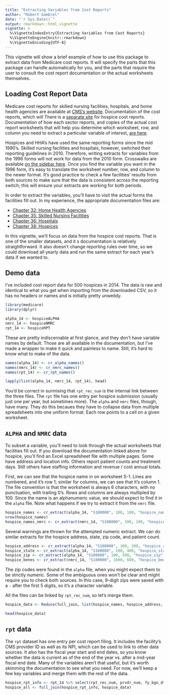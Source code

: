 ```yaml
---
title: "Extracting Variables from Cost Reports"
author: "Robert Gambrel"
date: "`r Sys.Date()`"
output: rmarkdown::html_vignette
vignette: >
  %\VignetteIndexEntry{Extracting Variables from Cost Reports}
  %\VignetteEngine{knitr::rmarkdown}
  %\VignetteEncoding{UTF-8}
---
```


This vignette will show a brief example of how to use this package to extract data from Medicare cost reports. It will specify the parts that this package can handle automatically for you, and the parts that require the user to consult the cost report documentation or the actual worksheets themselves. 

## Loading Cost Report Data

Medicare cost reports for skilled nursing facilities, hospitals, and home health agencies are available at [CMS's website](https://www.cms.gov/Research-Statistics-Data-and-Systems/Downloadable-Public-Use-Files/Cost-Reports/Cost-Reports-by-Fiscal-Year.html). Documentation of the cost reports, which will 
There is a [separate site](https://www.cms.gov/Research-Statistics-Data-and-Systems/Downloadable-Public-Use-Files/Cost-Reports/Hospice.html) for hospice cost reports. Documentation of how each sector reports, and copies of the actual cost report worksheets that will help you determine which worksheet, row, and column you need to extract a particular variable of interest, [are here](https://www.cms.gov/Regulations-and-Guidance/Guidance/Manuals/Paper-Based-Manuals-Items/CMS021935.html).

Hospices and HHA's have used the same reporting forms since the mid 1990's. Skilled nursing facilities and hospitals, however, switched their reporting guidelines in 2010. Therefore, writing extracts for variables from the 1996 forms will not work for data from the 2010 form. Crosswalks are available [on the sidebar here](https://www.cms.gov/Research-Statistics-Data-and-Systems/Downloadable-Public-Use-Files/Cost-Reports/index.html). Once you find the variable you want in the 1996 form, it's easy to translate the worksheet number, row, and column to the newer format. It's good practice to check a few facilities' results from both sources to make sure that the data is consistent across the reporting switch; this will ensure your extracts are working for both periods.

In order to extract the variables, you'll have to visit the actual forms the facilities fill out. In my experience, the appropriate documentation files are:

  * [Chapter 32: Home Health Agencies](https://www.cms.gov/Regulations-and-Guidance/Guidance/Manuals/Downloads/P152_32.zip)
  * [Chapter 35: Skilled Nursing Facilities](https://www.cms.gov/Regulations-and-Guidance/Guidance/Manuals/Downloads/P152_35.zip)
  * [Chapter 36: Hospitals](https://www.cms.gov/Regulations-and-Guidance/Guidance/Manuals/Downloads/P152_36.zip)
  * [Chapter 38: Hospices](https://www.cms.gov/Regulations-and-Guidance/Guidance/Manuals/Downloads/P152_38.zip)
  
In this vignette, we'll focus on data from the hospice cost reports. That is one of the smaller datasets, and it s documentation is relatively straightforward. It also doesn't change reporting rules over time, so we could download all yearly data and run the same extract for each year's data if we wanted to.

## Demo data

I've included cost report data for 500 hospices in 2014. The data is raw and identical to what you get when importing from the downloaded CSV, so it has no headers or names and is initially pretty unweildy.

```r
library(medicare)
library(dplyr)
```

```r
alpha_14 <- hospiceALPHA
nmrc_14 <- hospiceNMRC
rpt_14 <- hospiceRPT
```

These are pretty indiscernable at first glance, and they don't have variable names by default. Those are all available in the documentation, but I've made a wrapper to make it quick and painless to name. Still, it's hard to know what to make of the data.

```r
names(alpha_14) <- cr_alpha_names()
names(nmrc_14) <- cr_nmrc_names()
names(rpt_14) <- cr_rpt_names()

lapply(list(alpha_14, nmrc_14, rpt_14), head)
```

You'd be correct in surmising that `rpt_rec_num` is the internal link between the three files. The `rpt` file has one entry per hospice submission (usually just one per year, but sometimes more). The `alpha` and `nmrc` files, though, have many. They do this becaues they have to collapse data from multiple spreadsheets into one uniform format. Each row points to a cell on a given worksheet.

## `ALPHA` and `NMRC` data

To subset a variable, you'll need to look through the actual worksheets that facilities fill out. If you download the documentation linked above for hospice, you'll find an Excel spreadsheet file with multiple pages. Some have address and location info. Others report patient counts and treatment days. Still others have staffing information and revenue / cost annual totals. 

First, we can see that the hospice name in on worksheet S-1. Lines are numbered, and it's row 1; similar for columns, we can see that it's column 1. The file convention is that the worksheet is always 6 characters, with no punctuation, with trailing 0's. Rows and columns are always multipled by 100. Since the name is an alphanumeric value, we should expect to find it in the `alpha` file. Note what happens if we try to extract it from the `nmrc` file.

```r
hospice_names <- cr_extract(alpha_14, "S100000", 100, 100, "hospice_name")
nrow(hospice_names)
hospice_names_nmrc <- cr_extract(nmrc_14, "S100000", 100, 100, "hospice_name")
```
Several warnings are thrown for the attempted numeric extract. We can do similar extracts for the hospice address, state, zip code, and patient count.
```r
hospice_address <- cr_extract(alpha_14, "S100000", 100, 200, "hospice_address")
hospice_state <- cr_extract(alpha_14, "S100000", 100, 400, "hospice_state")
hospice_zip <- cr_extract(alpha_14, "S100000", 100, 500, "hospice_zip")
hospice_benes <- cr_extract(nmrc_14, "S100000", 1600, 600, "hospice_benes")
```
The zip codes were found in the `alpha` file, when you might expect them to be strictly numeric. Some of the ambiguous ones won't be clear and might require you to check both sources. In this case, 9-digit zips were saved with a `-` after the first 5 digits, so it's a character variable.

All the files can be linked by `rpt_rec_num`, so let's merge them.
```r
hospice_data <- Reduce(full_join, list(hospice_names, hospice_address, hospice_state, hospice_zip, hospice_benes))
```

```r
head(hospice_data)
```

## `rpt` data
The `rpt` dataset has one entry per cost report filing. It includes the facility's CMS provider ID as well as its NPI, which can be used to link to other data sources. It also has the fiscal year start and end dates, so you know whether the data is current as of the end of the year vs. after a mid-year fiscal end date. Many of the variables aren't that useful, but it's worth skimming the documentation to see what you need. For now, we'll keep a few key variables and merge them with the rest of the data.

```r
hospice_rpt_info <- rpt_14 %>% select(rpt_rec_num, prvdr_num, fy_bgn_dt, fy_end_dt)
hospice_all <- full_join(hospice_rpt_info, hospice_data)
```

